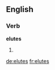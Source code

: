 ==English==

===Verb===
'''elutes'''

# {{third-person singular of|elute}}

[[de:elutes]]
[[fr:elutes]]
